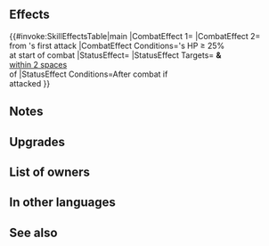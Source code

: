 {{Weapon Infobox
|tagid=SID_白兎の卵＋
|intID=3514
|image=wep_dg072
|exclusive=0
|weaponType=Dagger
|cost=300
|might=12
|range=2
|effect=At start of combat, if unit's HP ≥ 25%, grants Atk/Spd+5 during combat and reduces damage from foe's first attack during combat by 30%.<br><br>Effect:【Dagger ７】<br><br>【Dagger ７】<br>After combat, if unit attacked, inflicts Def/Res-７ on target and foes within 2 spaces of target through their next actions.
|statModifiers=0,12,0,0,0
|required=Bunny's Egg
|refinePaths=default
|refineSP=350
|refineMedals=500
|refineStones=50
|properties=
}}
==Effects==
{{#invoke:SkillEffectsTable|main
|CombatEffect 1={{Eft|Temporary buffs|Atk/Spd|5}}
|CombatEffect 2={{Eft|Damage Reduction|30%}}<br>from {{Tgt|Foe}}'s first attack
|CombatEffect Conditions={{Tgt|Unit}}'s HP ≥ 25%<br>at start of combat
|StatusEffect={{Eft|Penalties|Def/Res|7}}
|StatusEffect Targets={{Tgt|Target Foe}} '''&''' {{Tgt|Foes}}<br>[[within 2 spaces]]<br>of {{Tgt|Target Foe}}
|StatusEffect Conditions=After combat if<br>{{Tgt|Unit}} attacked
}}

==Notes==
{{Temporary buffs}}
{{DamagePercentageReduction}}
{{IfUnitAttacked}}
{{Penalties}}
==Upgrades==
{{Weapon Upgrade List}}
==List of owners==
{{Skill Hero List}}
==In other languages==
{{OtherLanguages
|japanese=白兎の卵＋
|german=Hasenei+
|spanishEU=Huevo conejil +
|spanishLA=Huevo conejil +
|french=Œuf de lapin +
|italian=Ovetto colorato+
|chineseTW=白兔之卵＋
|portuguese=Ovo de coelho+
}}
==See also==
{{See also skills|cond=Description LIKE '%if unit_s HP ≥ 25%grants Atk/%+%during combat and reduces damage from foe_s first attack%' AND Exclusive='1'}}
{{Weapons Navbox}}